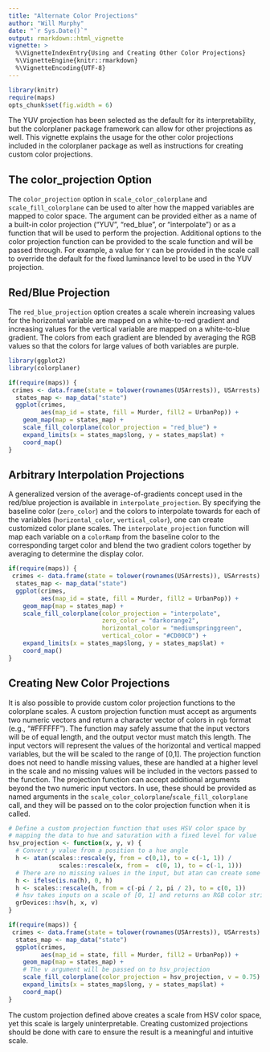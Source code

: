 ```yaml
---
title: "Alternate Color Projections"
author: "Will Murphy"
date: "`r Sys.Date()`"
output: rmarkdown::html_vignette
vignette: >
  %\VignetteIndexEntry{Using and Creating Other Color Projections}
  %\VignetteEngine{knitr::rmarkdown}
  %\VignetteEncoding{UTF-8}
---
```



```r
library(knitr)
require(maps)
opts_chunk$set(fig.width = 6)
```

The YUV projection has been selected as the default for its interpretability,
but the colorplaner package framework can allow for other projections as well. 
This vignette explains the usage for the other color projections included in
the colorplaner package as well as instructions for creating custom color
projections. 

## The color_projection Option

The `color_projection` option in `scale_color_colorplane` and
`scale_fill_colorplane` can be used to alter how the mapped variables are 
mapped to color space. The argument can be provided either as a name of a
built-in color projection ("YUV", "red_blue", or "interpolate") or as a
function that will be used to perform the projection. Additional options to 
the color projection function can be provided to the scale function and will be 
passed through. For example, a value for `Y` can be provided in the scale call
to override the default for the fixed luminance level to be used in the YUV
projection. 

## Red/Blue Projection

The `red_blue_projection` option creates a scale wherein increasing values
for the horizontal variable are mapped on a white-to-red gradient and
increasing values for the vertical variable are mapped on a white-to-blue 
gradient. The colors from each gradient are blended by averaging the RGB
values so that the colors for large values of both variables are purple.

```R
library(ggplot2)
library(colorplaner)

if(require(maps)) {
 crimes <- data.frame(state = tolower(rownames(USArrests)), USArrests)
  states_map <- map_data("state")
  ggplot(crimes,
         aes(map_id = state, fill = Murder, fill2 = UrbanPop)) +
    geom_map(map = states_map) +
    scale_fill_colorplane(color_projection = "red_blue") +
    expand_limits(x = states_map$long, y = states_map$lat) +
    coord_map() 
}
```

## Arbitrary Interpolation Projections

A generalized version of the average-of-gradients concept used in the red/blue
projection is available in `interpolate_projection`. By specifying the baseline
color (`zero_color`) and the colors to interpolate towards for each of the variables (`horizontal_color`, `vertical_color`), 
one can create customized color plane scales. The `interpolate_projection`
function will map each variable on a `colorRamp` from the baseline color to
the corresponding target color and blend the two gradient colors together by
averaging to determine the display color. 

```R
if(require(maps)) {
 crimes <- data.frame(state = tolower(rownames(USArrests)), USArrests)
  states_map <- map_data("state")
  ggplot(crimes,
         aes(map_id = state, fill = Murder, fill2 = UrbanPop)) +
    geom_map(map = states_map) +
    scale_fill_colorplane(color_projection = "interpolate",
                          zero_color = "darkorange2",
                          horizontal_color = "mediumspringgreen",
                          vertical_color = "#CD00CD") +
    expand_limits(x = states_map$long, y = states_map$lat) +
    coord_map()
}
```

## Creating New Color Projections

It is also possible to provide custom color projection functions to the 
colorplane scales. A custom projection function must accept as arguments two
numeric vectors and return a character vector of colors in `rgb` format 
(e.g., "#FFFFFF"). The function may safely assume that the input vectors will 
be of equal length, and the output vector must match this length. The input
vectors will represent the values of the horizontal and vertical mapped 
variables, but the will be scaled to the range of [0,1]. The projection
function does not need to handle missing values, these are handled at a higher
level in the scale and no missing values will be included in the vectors
passed to the function. The projection function can accept additional arguments
beyond the two numeric input vectors. In use, these should be provided as named
arguments in the `scale_color_colorplane`/`scale_fill_colorplane` call, and 
they will
be passed on to the color projection function when it is called. 

```r
# Define a custom projection function that uses HSV color space by
# mapping the data to hue and saturation with a fixed level for value
hsv_projection <- function(x, y, v) {
  # Convert y value from a position to a hue angle
  h <- atan(scales::rescale(y, from = c(0,1), to = c(-1, 1)) / 
              scales::rescale(x, from =  c(0, 1), to = c(-1, 1)))
  # There are no missing values in the input, but atan can create some
  h <- ifelse(is.na(h), 0, h)
  h <- scales::rescale(h, from = c(-pi / 2, pi / 2), to = c(0, 1))
  # hsv takes inputs on a scale of [0, 1] and returns an RGB color string
  grDevices::hsv(h, x, v)
}

if(require(maps)) {
 crimes <- data.frame(state = tolower(rownames(USArrests)), USArrests)
  states_map <- map_data("state")
  ggplot(crimes,
         aes(map_id = state, fill = Murder, fill2 = UrbanPop)) +
    geom_map(map = states_map) +
    # The v argument will be passed on to hsv_projection
    scale_fill_colorplane(color_projection = hsv_projection, v = 0.75) +
    expand_limits(x = states_map$long, y = states_map$lat) +
    coord_map() 
}
````

The custom projection defined above creates a scale from HSV color space, yet
this scale is largely uninterpretable. Creating customized projections should 
be done with care to ensure the result is a meaningful and intuitive scale. 
